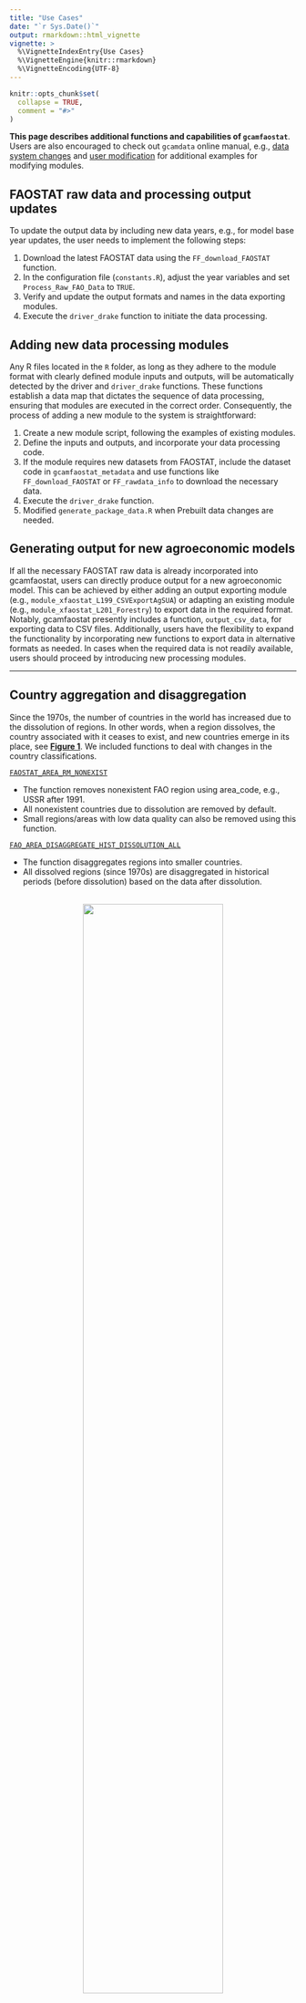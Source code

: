 ```yaml
---
title: "Use Cases"
date: "`r Sys.Date()`"
output: rmarkdown::html_vignette
vignette: >
  %\VignetteIndexEntry{Use Cases}
  %\VignetteEngine{knitr::rmarkdown}
  %\VignetteEncoding{UTF-8}
---
```


```r
knitr::opts_chunk$set(
  collapse = TRUE,
  comment = "#>"
)
```


**This page describes additional functions and capabilities of `gcamfaostat`**. Users are also encouraged to check out `gcamdata` online manual, e.g., [data system changes](https://jgcri.github.io/gcamdata/articles/changing-the-data-system/index.html) and
[user modification](https://jgcri.github.io/gcamdata/articles/usermod_vignette.html) for additional examples for modifying modules. 



## FAOSTAT raw data and processing output updates

To update the output data by including new data years, e.g., for model base year updates, the user needs to implement the following steps:  
  
1. Download the latest FAOSTAT data using the `FF_download_FAOSTAT` function.  
2. In the configuration file (`constants.R`), adjust the year variables and set `Process_Raw_FAO_Data` to `TRUE`.
3. Verify and update the output formats and names in the data exporting modules.
4. Execute the `driver_drake` function to initiate the data processing.


## Adding new data processing modules

Any R files located in the `R` folder, as long as they adhere to the module format with clearly defined module inputs and outputs, will be automatically detected by the driver and `driver_drake` functions. These functions establish a data map that dictates the sequence of data processing, ensuring that modules are executed in the correct order. Consequently, the process of adding a new module to the system is straightforward:

1. Create a new module script, following the examples of existing modules.  
2. Define the inputs and outputs, and incorporate your data processing code.
3. If the module requires new datasets from FAOSTAT, include the dataset code in `gcamfaostat_metadata` and use functions like `FF_download_FAOSTAT` or `FF_rawdata_info` to download the necessary data.
4. Execute the `driver_drake` function.  
5. Modified `generate_package_data.R` when Prebuilt data changes are needed.  


## Generating output for new agroeconomic models

If all the necessary FAOSTAT raw data is already incorporated into gcamfaostat, users can directly produce output for a new agroeconomic model. This can be achieved by either adding an output exporting module (e.g., `module_xfaostat_L199_CSVExportAgSUA`) or adapting an existing module (e.g., `module_xfaostat_L201_Forestry`) to export data in the required format. Notably, gcamfaostat presently includes a function, `output_csv_data`, for exporting data to CSV files. Additionally, users have the flexibility to expand the functionality by incorporating new functions to export data in alternative formats as needed. In cases when the required data is not readily available, users should proceed by introducing new processing modules.  


***

## Country aggregation and disaggregation

Since the 1970s, the number of countries in the world has increased due to the dissolution of regions. In other words, when a region dissolves, the country associated with it ceases to exist, and new countries emerge in its place, see [**Figure 1**](FigCountryChange). We included functions to deal with changes in the country classifications.  

[`FAOSTAT_AREA_RM_NONEXIST`](https://jgcri.github.io/gcamfaostat/reference/FAOSTAT_AREA_RM_NONEXIST.html)  

* The function removes nonexistent FAO region using area_code, e.g., USSR after 1991.  
* All nonexistent countries due to dissolution are removed by default.  
* Small regions/areas with low data quality can also be removed using this function.  

[`FAO_AREA_DISAGGREGATE_HIST_DISSOLUTION_ALL`](https://jgcri.github.io/gcamfaostat/reference/FAO_AREA_DISAGGREGATE_HIST_DISSOLUTION_ALL.html) 
  
* The function disaggregates regions into smaller countries.  
* All dissolved regions (since 1970s) are disaggregated in historical periods (before dissolution) based on the data after dissolution.

<a name="FigCountryChange"></a>  
<center>
![](../man/figures/Fig_CountryChanges.png){width=70%} 
</center>

## Other helper functions

[`FF_FILL_NUMERATOR_DENOMINATOR`](https://jgcri.github.io/gcamfaostat/reference/FF_FILL_NUMERATOR_DENOMINATOR.html) 
  
* A function to fill in missing values with the consideration of the relationship between two variables.

[`Moving_average`](https://jgcri.github.io/gcamfaostat/reference/Moving_average.html) 
  
* A function to calculate moving average given an odd number of the periods.

[`rm_accent`](https://jgcri.github.io/gcamfaostat/reference/rm_accent.html) 
  
* A function to remove accent and apostrophe for columns in a data frame.

[`output_csv_data`](https://jgcri.github.io/gcamfaostat/reference/rm_accent.html) 
  
* A function to save data frames to csv files with desired header information.
* The output can be read into gcamdata directly.

***

## Case study: wheat bilateral trade pattern changes

* The world wheat trade was affected by the Russian-Ukraine war in 2021 (see Figures below).
* In the same time, Canada, another major wheat supplier was hit by droughts and production plummeted.  
* However, the total trade did not change in 2021 (197 Mt) compared to 2020 (198 Mt).
* Mainly because Australia, USA, and other regions supplied more to the world market.  

![](../man/figures/Fig_WheatTrade2020.png){width=100%}
![](../man/figures/Fig_WheatTrade2021.png){width=100%}

```r
devtools::load_all()

# Download the latest TM (bilateral trade) from FAOSTAT
# To the path specified in DIR_RAW_DATA_FAOSTAT (see constants.R)

FF_download_FAOSTAT(DATASETCODE = "TM",
                    DATA_FOLDER = file.path("..",DIR_RAW_DATA_FAOSTAT),
                    OverWrite = TRUE)

# We could use module_xfaostat_L101_RawDataPreProc6_TM to clean and process the data
# But here we visualize the raw data directly for continence (TM data is huge)
# and also because the updates will be included later  

# Load raw data 
# Date 10-31-2023
FAOSTAT_load_raw_data(DATASETCODE = "TM", 
                      DATA_FOLDER = file.path("..",DIR_RAW_DATA_FAOSTAT))


TM %>%
  filter(year %in% c(2020:2021),
         item_code == 15, # Wheat
         element %in% c("Export Quantity")) %>% 
    select(source = reporter_countries,
           area = partner_countries, item, 
           element, year, value, unit) ->
  TM_Wheat

TM_Wheat %>% 
  rm_accent("area", "source") %>% 
  mutate(value = value / 1000000) %>%  #Mt
  mutate(area = replace(area, area == "United States of America", "USA")) %>% 
  mutate(area = replace(area, area == "United Arab Emirates", "UAE")) %>% 
  mutate(area = replace(area, area == "Democratic Republic of the Congo", "DR Congo")) %>% 
  mutate(area = gsub(" Federation| of Great Britain and Northern Ireland| Province of| \\(Bolivarian Republic of\\)|United Republic of | \\(Islamic Republic of\\)|\\(Kingdom of the\\)", "", area)) %>% 
  mutate(source = replace(source, source == "United States of America", "USA")) %>% 
  mutate(source = replace(source, source == "United Arab Emirates", "UAE")) %>% 
  mutate(source = replace(source, source == "Democratic Republic of the Congo", "DR Congo")) %>% 
  mutate(source = gsub(" Federation| of Great Britain and Northern Ireland| Province of| \\(Bolivarian Republic of\\)|United Republic of | \\(Islamic Republic of\\)|\\(Kingdom of the\\)", "", source)) %>% 
  select(REG_ex = source, REG_im = area, flow = value, year) ->
  TM_Wheat_1

# focus on key players
TM_Wheat_1 %>% filter(year == 2020) %>% top_n(35, flow) %>% 
  select(REG_ex, REG_im) %>% unlist %>% 
  unique() -> KeyPlayers

TM_Wheat_1 %>% 
  mutate(REG_ex = replace(REG_ex, !REG_ex %in% KeyPlayers, "ROW")) %>% 
  mutate(REG_im = replace(REG_im, !REG_im %in% KeyPlayers, "ROW")) %>%
  # aggregate small players 
  group_by(REG_ex, REG_im, year) %>% 
  summarise(flow = sum(flow), .groups = "drop") ->
  dat_circular

dat_circular %>% group_by(year) %>% summarise(flow = sum(flow))

library(circlize)

# A wrapper function
chord_wrapper <- function(.DF,
                          .FigTitle = NULL,
                          .SaveDir = "../man/figures",
                          .GRIDCOLOR = NULL,
                          .ORDER = NULL,
                          .SaveName,
                          .SaveScaler = 1){
  
  # treemap save to a path
  png(filename= file.path(.SaveDir, paste0(.SaveName,".png")), res = 600,
      width= 7000 * .SaveScaler, height= 7000 * .SaveScaler )
  
  
  chordDiagram(as.data.frame(.DF), 
               transparency = 0.5, 
               directional = 1,
               direction.type = c("diffHeight", "arrows"), 
               diffHeight = -uh(2, "mm")
               ,link.arr.type = "big.arrow"
               ,annotationTrack = c("grid")
               ,grid.col = .GRIDCOLOR
               ,order = .ORDER
               ,preAllocateTracks = list(list(track.height = c(0.3))
                                         ,list(track.height = c(0.035))
               ))
  
  title(main = .FigTitle)
  
  circos.track(track.index = 3, panel.fun = function(x, y) {
    circos.axis(h = 1, labels.cex = 0.8)   
  }, bg.border = NA)
  
  circos.track(track.index = 1, panel.fun = function(x, y) {
    xlim = get.cell.meta.data("xlim")
    xplot = get.cell.meta.data("xplot")
    ylim = get.cell.meta.data("ylim")
    sector.name = get.cell.meta.data("sector.index")
    
    #make text label vertical when space is too small; cex to adjust font size
    
    if(abs(xplot[2] - xplot[1]) < 20 | abs(xplot[2] - xplot[1]) > 340) {
      circos.text(mean(xlim), ylim[1], sector.name, facing = "clockwise",
                  niceFacing = TRUE, adj = c(0, 0.5), col = "black", 
                  cex = 1)
    } else {
      circos.text(mean(xlim), ylim[1], sector.name, facing = "inside", 
                  niceFacing = TRUE, adj = c(0.5, 0), col= "black", 
                  cex = 1)
    }  }, bg.border = NA)
  
  dev.off() #dump
  
  circos.clear()
}

  
# Get color
GridColor <- rand_color(length(KeyPlayers) + 1) 

# Plot 

chord_wrapper(.DF = dat_circular %>% filter(year == 2021) %>% select(-year)%>% arrange(REG_ex, REG_im),
              .GRIDCOLOR = GridColor,
              .FigTitle = "Wheat trade, 2021",
              .ORDER = c(KeyPlayers, "ROW"),
              .SaveDir = "../man/figures",
              .SaveName = "Fig_WheatTrade2021")

chord_wrapper(.DF = dat_circular %>% filter(year == 2020) %>% select(-year) %>% arrange(REG_ex, REG_im),
              .GRIDCOLOR = GridColor,
              .FigTitle = "Wheat trade, 2020",
              .ORDER = c(KeyPlayers, "ROW"),
              .SaveDir = "../man/figures",
              .SaveName = "Fig_WheatTrade2020")
    

```

* Preview  
![](../man/figures/Fig_WheatTrade2020.png){width=20%}
![](../man/figures/Fig_WheatTrade2021.png){width=20%}

